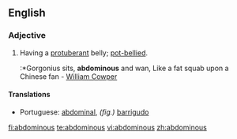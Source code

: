 ==English==

===Adjective===
{{en-adj}}
# Having a [[protuberant]] belly; [[pot-bellied]].
#:*Gorgonius sits, '''abdominous''' and wan, Like a fat squab upon a Chinese fan - [[w:William Cowper|William Cowper]]

====Translations====
{{trans-top|pot-bellied}}
*Portuguese: [[abdominal]], ''(fig.)'' [[barrigudo]]
{{trans-bottom}}

[[fi:abdominous]]
[[te:abdominous]]
[[vi:abdominous]]
[[zh:abdominous]]